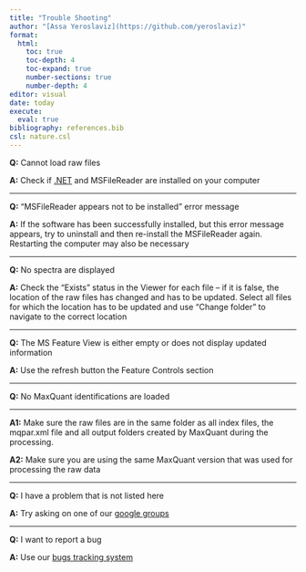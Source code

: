 ```yaml
---
title: "Trouble Shooting"
author: "[Assa Yeroslaviz](https://github.com/yeroslaviz)"
format: 
  html:
    toc: true
    toc-depth: 4
    toc-expand: true
    number-sections: true
    number-depth: 4
editor: visual
date: today
execute:
  eval: true
bibliography: references.bib
csl: nature.csl
---
```


**Q:** Cannot load raw files 

**A:** Check if [.NET](Download_Installation.html) and MSFileReader are installed on your computer

----

**Q:** "MSFileReader appears not to be installed" error message

**A:** If the software has been successfully installed, but this error message appears, try to uninstall and then re-install the MSFileReader again. Restarting the computer may also be necessary

----

**Q:** No spectra are displayed 

**A:** Check the “Exists” status in the Viewer for each file – if it is false, the location of the raw files has changed and has to be updated. Select all files for which the location has to be updated and use “Change folder” to navigate to the correct location

----

**Q:** The MS Feature View is either empty or does not display updated information

**A:** Use the refresh button the Feature Controls section 

----

**Q:** No MaxQuant identifications are loaded

----

**A1:** Make sure the raw files are in the same folder as all index files, the mqpar.xml file and all output folders created by MaxQuant during the processing.

**A2:** Make sure you are using the same MaxQuant version that was used for processing the raw data

----

**Q:** I have a problem that is not listed here 

**A:** Try asking on one of our [google groups](https://maxquant.org/community/)

----

**Q:** I want to report a bug

**A:** Use our [bugs tracking system](https://github.com/cox-labs/CoxLab_Bug_Reporting)

